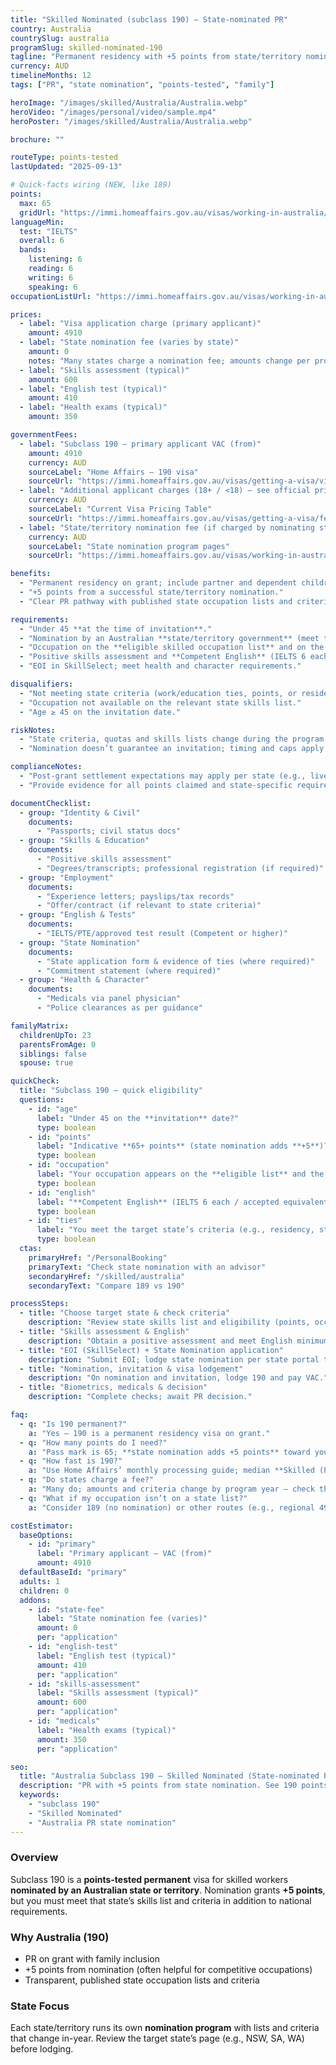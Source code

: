 ```yaml
---
title: "Skilled Nominated (subclass 190) — State-nominated PR"
country: Australia
countrySlug: australia
programSlug: skilled-nominated-190
tagline: "Permanent residency with +5 points from state/territory nomination."
currency: AUD
timelineMonths: 12
tags: ["PR", "state nomination", "points-tested", "family"]

heroImage: "/images/skilled/Australia/Australia.webp"
heroVideo: "/images/personal/video/sample.mp4"
heroPoster: "/images/skilled/Australia/Australia.webp"

brochure: ""

routeType: points-tested
lastUpdated: "2025-09-13"

# Quick-facts wiring (NEW, like 189)
points:
  max: 65
  gridUrl: "https://immi.homeaffairs.gov.au/visas/working-in-australia/how-to-get-points"
languageMin:
  test: "IELTS"
  overall: 6
  bands:
    listening: 6
    reading: 6
    writing: 6
    speaking: 6
occupationListUrl: "https://immi.homeaffairs.gov.au/visas/working-in-australia/skill-occupation-list"

prices:
  - label: "Visa application charge (primary applicant)"
    amount: 4910
  - label: "State nomination fee (varies by state)"
    amount: 0
    notes: "Many states charge a nomination fee; amounts change per program year."
  - label: "Skills assessment (typical)"
    amount: 600
  - label: "English test (typical)"
    amount: 410
  - label: "Health exams (typical)"
    amount: 350

governmentFees:
  - label: "Subclass 190 — primary applicant VAC (from)"
    amount: 4910
    currency: AUD
    sourceLabel: "Home Affairs — 190 visa"
    sourceUrl: "https://immi.homeaffairs.gov.au/visas/getting-a-visa/visa-listing/skilled-nominated-190"
  - label: "Additional applicant charges (18+ / <18) — see official pricing table"
    currency: AUD
    sourceLabel: "Current Visa Pricing Table"
    sourceUrl: "https://immi.homeaffairs.gov.au/visas/getting-a-visa/fees-and-charges/current-visa-pricing"
  - label: "State/territory nomination fee (if charged by nominating state)"
    currency: AUD
    sourceLabel: "State nomination program pages"
    sourceUrl: "https://immi.homeaffairs.gov.au/visas/working-in-australia/state-territory-government-nominations"

benefits:
  - "Permanent residency on grant; include partner and dependent children."
  - "+5 points from a successful state/territory nomination."
  - "Clear PR pathway with published state occupation lists and criteria."

requirements:
  - "Under 45 **at the time of invitation**."
  - "Nomination by an Australian **state/territory government** (meet that state’s criteria)."
  - "Occupation on the **eligible skilled occupation list** and on the **state list** (where applicable)."
  - "Positive skills assessment and **Competent English** (IELTS 6 each or accepted equivalents)."
  - "EOI in SkillSelect; meet health and character requirements."

disqualifiers:
  - "Not meeting state criteria (work/education ties, points, or residency rules)."
  - "Occupation not available on the relevant state skills list."
  - "Age ≥ 45 on the invitation date."

riskNotes:
  - "State criteria, quotas and skills lists change during the program year."
  - "Nomination doesn’t guarantee an invitation; timing and caps apply."

complianceNotes:
  - "Post-grant settlement expectations may apply per state (e.g., live/work intention)."
  - "Provide evidence for all points claimed and state-specific requirements."

documentChecklist:
  - group: "Identity & Civil"
    documents:
      - "Passports; civil status docs"
  - group: "Skills & Education"
    documents:
      - "Positive skills assessment"
      - "Degrees/transcripts; professional registration (if required)"
  - group: "Employment"
    documents:
      - "Experience letters; payslips/tax records"
      - "Offer/contract (if relevant to state criteria)"
  - group: "English & Tests"
    documents:
      - "IELTS/PTE/approved test result (Competent or higher)"
  - group: "State Nomination"
    documents:
      - "State application form & evidence of ties (where required)"
      - "Commitment statement (where required)"
  - group: "Health & Character"
    documents:
      - "Medicals via panel physician"
      - "Police clearances as per guidance"

familyMatrix:
  childrenUpTo: 23
  parentsFromAge: 0
  siblings: false
  spouse: true

quickCheck:
  title: "Subclass 190 — quick eligibility"
  questions:
    - id: "age"
      label: "Under 45 on the **invitation** date?"
      type: boolean
    - id: "points"
      label: "Indicative **65+ points** (state nomination adds **+5**)?"
      type: boolean
    - id: "occupation"
      label: "Your occupation appears on the **eligible list** and the **nominating state’s list**?"
      type: boolean
    - id: "english"
      label: "**Competent English** (IELTS 6 each / accepted equivalents)?"
      type: boolean
    - id: "ties"
      label: "You meet the target state’s criteria (e.g., residency, study, work or job offer where required)?"
      type: boolean
  ctas:
    primaryHref: "/PersonalBooking"
    primaryText: "Check state nomination with an advisor"
    secondaryHref: "/skilled/australia"
    secondaryText: "Compare 189 vs 190"

processSteps:
  - title: "Choose target state & check criteria"
    description: "Review state skills list and eligibility (points, occupation, ties)."
  - title: "Skills assessment & English"
    description: "Obtain a positive assessment and meet English minimums."
  - title: "EOI (SkillSelect) + State Nomination application"
    description: "Submit EOI; lodge state nomination per state portal timelines."
  - title: "Nomination, invitation & visa lodgement"
    description: "On nomination and invitation, lodge 190 and pay VAC."
  - title: "Biometrics, medicals & decision"
    description: "Complete checks; await PR decision."

faq:
  - q: "Is 190 permanent?"
    a: "Yes — 190 is a permanent residency visa on grant."
  - q: "How many points do I need?"
    a: "Pass mark is 65; **state nomination adds +5 points** toward your total."
  - q: "How fast is 190?"
    a: "Use Home Affairs’ monthly processing guide; median **Skilled (Permanent)** is ~12 months and varies."
  - q: "Do states charge a fee?"
    a: "Many do; amounts and criteria change by program year — check the specific state nomination page."
  - q: "What if my occupation isn’t on a state list?"
    a: "Consider 189 (no nomination) or other routes (e.g., regional 491) depending on demand and profile."

costEstimator:
  baseOptions:
    - id: "primary"
      label: "Primary applicant — VAC (from)"
      amount: 4910
  defaultBaseId: "primary"
  adults: 1
  children: 0
  addons:
    - id: "state-fee"
      label: "State nomination fee (varies)"
      amount: 0
      per: "application"
    - id: "english-test"
      label: "English test (typical)"
      amount: 410
      per: "application"
    - id: "skills-assessment"
      label: "Skills assessment (typical)"
      amount: 600
      per: "application"
    - id: "medicals"
      label: "Health exams (typical)"
      amount: 350
      per: "application"

seo:
  title: "Australia Subclass 190 — Skilled Nominated (State-nominated PR)"
  description: "PR with +5 points from state nomination. See 190 points, state lists, English, fees, timeline and documents — then talk to an advisor."
  keywords:
    - "subclass 190"
    - "Skilled Nominated"
    - "Australia PR state nomination"
---
```


### Overview
Subclass 190 is a **points-tested permanent** visa for skilled workers **nominated by an Australian state or territory**. Nomination grants **+5 points**, but you must meet that state’s skills list and criteria in addition to national requirements.

### Why Australia (190)
- PR on grant with family inclusion  
- +5 points from nomination (often helpful for competitive occupations)  
- Transparent, published state occupation lists and criteria

### State Focus
Each state/territory runs its own **nomination program** with lists and criteria that change in-year. Review the target state’s page (e.g., NSW, SA, WA) before lodging.
